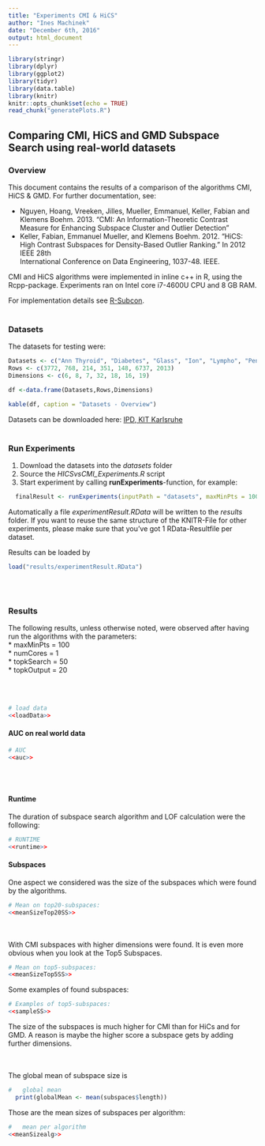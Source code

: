 ```yaml
---
title: "Experiments CMI & HiCS"
author: "Ines Machinek"
date: "December 6th, 2016"
output: html_document
---
```


```r
library(stringr)
library(dplyr)
library(ggplot2)
library(tidyr)
library(data.table)
library(knitr)
knitr::opts_chunk$set(echo = TRUE)
read_chunk("generatePlots.R")
```

##  Comparing CMI, HiCS and GMD Subspace Search using real-world datasets

### Overview
This document contains the results of a comparison of the algorithms CMI, HiCS & GMD.
For further documentation, see:
<ul>
  <li>
    Nguyen, Hoang, Vreeken, Jilles, Mueller, Emmanuel, Keller, Fabian and Klemens Boehm. 2013.
    "CMI: An Information-Theoretic Contrast Measure for Enhancing Subspace Cluster and Outlier Detection"
  </li>
  <li>
    Keller, Fabian, Emmanuel Mueller, and Klemens Boehm. 2012. "HiCS: High Contrast Subspaces for Density-Based Outlier Ranking." In 2012 IEEE 28th   
    International Conference on Data Engineering, 1037-48. IEEE.
  </li>
</ul>
CMI and HiCS algorithms were implemented in inline c++ in R, using the Rcpp-package.
Experiments ran on Intel core i7-4600U CPU and 8 GB RAM.

For implementation details see [R-Subcon](https://github.com/holtri/Rsubcon).
<br>
<br>

### Datasets
The datasets for testing were:

```r

Datasets <- c("Ann Thyroid", "Diabetes", "Glass", "Ion", "Lympho", "Pendigits", "Segment")
Rows <- c(3772, 768, 214, 351, 148, 6737, 2013)
Dimensions <- c(6, 8, 7, 32, 18, 16, 19)

df <-data.frame(Datasets,Rows,Dimensions)

kable(df, caption = "Datasets - Overview")
```


Datasets can be downloaded here: 
[IPD, KIT Karlsruhe](http://www.ipd.uni-karlsruhe.de/~muellere/HiCS/)
<br>
<br>

### Run Experiments
1. Download the datasets into the *datasets* folder
2. Source the *HICSvsCMI_Experiments.R* script
3. Start experiment by calling **runExperiments**-function, for example:
```r
  finalResult <- runExperiments(inputPath = "datasets", maxMinPts = 100, numCores=1, topkSearch = 500, topkOutput = 100)
```
Automatically a file *experimentResult.RData* will be written to the *results* folder.
If you want to reuse the same structure of the KNITR-File for other experiments, please make sure that you've got 1 RData-Resultfile per dataset.

Results can be loaded by
```r
load("results/experimentResult.RData")
```
<br>
<br>


### Results
The following results, unless otherwise noted, were observed after having run the algorithms with the parameters: <br>
* maxMinPts = 100   <br>
* numCores = 1      <br>
* topkSearch = 50   <br>
* topkOutput = 20   <br>

<br>
<br>


```r
# load data 
<<loadData>>
```

#### AUC on real world data 


```r
# AUC 
<<auc>>
```

<br>
<br>

#### Runtime

The duration of subspace search algorithm and LOF calculation were the following:

```r
# RUNTIME
<<runtime>>
``` 

#### Subspaces

One aspect we considered was the size of the subspaces which were found by the algorithms.

```r
# Mean on top20-subspaces:
<<meanSizeTop20SS>> 
``` 
<br>
<br>
With CMI subspaces with higher dimensions were found. It is even more obvious when you look at the Top5 Subspaces.

```r
# Mean on top5-subspaces:
<<meanSizeTop5SS>> 
```


Some examples of found subspaces:
```r
# Examples of top5-subspaces:
<<sampleSS>>
```


The size of the subspaces is much higher for CMI than for HiCs and for GMD. 
A reason is maybe the higher score a subspace gets by adding further dimensions. 

<br>
<br>
The global mean of subspace size is 

```r
#   global mean
  print(globalMean <- mean(subspaces$length))
```

Those are the mean sizes of subspaces per algorithm:

```r
#   mean per algorithm
<<meanSizealg>>
``` 



